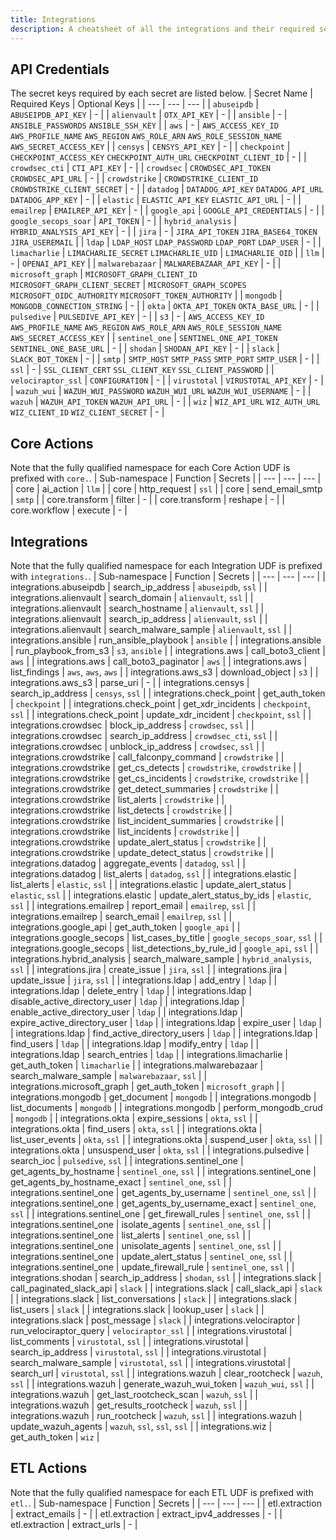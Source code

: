 ```yaml
---
title: Integrations
description: A cheatsheet of all the integrations and their required secrets.
---
```

## API Credentials
The secret keys required by each secret are listed below.
| Secret Name | Required Keys | Optional Keys |
| --- | --- | --- |
| `abuseipdb` | `ABUSEIPDB_API_KEY` | - |
| `alienvault` | `OTX_API_KEY` | - |
| `ansible` | - | `ANSIBLE_PASSWORDS` `ANSIBLE_SSH_KEY` |
| `aws` | - | `AWS_ACCESS_KEY_ID` `AWS_PROFILE_NAME` `AWS_REGION` `AWS_ROLE_ARN` `AWS_ROLE_SESSION_NAME` `AWS_SECRET_ACCESS_KEY` |
| `censys` | `CENSYS_API_KEY` | - |
| `checkpoint` | `CHECKPOINT_ACCESS_KEY` `CHECKPOINT_AUTH_URL` `CHECKPOINT_CLIENT_ID` | - |
| `crowdsec_cti` | `CTI_API_KEY` | - |
| `crowdsec` | `CROWDSEC_API_TOKEN` `CROWDSEC_API_URL` | - |
| `crowdstrike` | `CROWDSTRIKE_CLIENT_ID` `CROWDSTRIKE_CLIENT_SECRET` | - |
| `datadog` | `DATADOG_API_KEY` `DATADOG_API_URL` `DATADOG_APP_KEY` | - |
| `elastic` | `ELASTIC_API_KEY` `ELASTIC_API_URL` | - |
| `emailrep` | `EMAILREP_API_KEY` | - |
| `google_api` | `GOOGLE_API_CREDENTIALS` | - |
| `google_secops_soar` | `API_TOKEN` | - |
| `hybrid_analysis` | `HYBRID_ANALYSIS_API_KEY` | - |
| `jira` | - | `JIRA_API_TOKEN` `JIRA_BASE64_TOKEN` `JIRA_USEREMAIL` |
| `ldap` | `LDAP_HOST` `LDAP_PASSWORD` `LDAP_PORT` `LDAP_USER` | - |
| `limacharlie` | `LIMACHARLIE_SECRET` `LIMACHARLIE_UID` | `LIMACHARLIE_OID` |
| `llm` | - | `OPENAI_API_KEY` |
| `malwarebazaar` | `MALWAREBAZAAR_API_KEY` | - |
| `microsoft_graph` | `MICROSOFT_GRAPH_CLIENT_ID` `MICROSOFT_GRAPH_CLIENT_SECRET` | `MICROSOFT_GRAPH_SCOPES` `MICROSOFT_OIDC_AUTHORITY` `MICROSOFT_TOKEN_AUTHORITY` |
| `mongodb` | `MONGODB_CONNECTION_STRING` | - |
| `okta` | `OKTA_API_TOKEN` `OKTA_BASE_URL` | - |
| `pulsedive` | `PULSEDIVE_API_KEY` | - |
| `s3` | - | `AWS_ACCESS_KEY_ID` `AWS_PROFILE_NAME` `AWS_REGION` `AWS_ROLE_ARN` `AWS_ROLE_SESSION_NAME` `AWS_SECRET_ACCESS_KEY` |
| `sentinel_one` | `SENTINEL_ONE_API_TOKEN` `SENTINEL_ONE_BASE_URL` | - |
| `shodan` | `SHODAN_API_KEY` | - |
| `slack` | `SLACK_BOT_TOKEN` | - |
| `smtp` | `SMTP_HOST` `SMTP_PASS` `SMTP_PORT` `SMTP_USER` | - |
| `ssl` | - | `SSL_CLIENT_CERT` `SSL_CLIENT_KEY` `SSL_CLIENT_PASSWORD` |
| `velociraptor_ssl` | `CONFIGURATION` | - |
| `virustotal` | `VIRUSTOTAL_API_KEY` | - |
| `wazuh_wui` | `WAZUH_WUI_PASSWORD` `WAZUH_WUI_URL` `WAZUH_WUI_USERNAME` | - |
| `wazuh` | `WAZUH_API_TOKEN` `WAZUH_API_URL` | - |
| `wiz` | `WIZ_API_URL` `WIZ_AUTH_URL` `WIZ_CLIENT_ID` `WIZ_CLIENT_SECRET` | - |

## Core Actions
Note that the fully qualified namespace for each Core Action UDF is prefixed with `core.`.
| Sub-namespace | Function | Secrets |
| --- | --- | --- |
| core | ai_action | `llm` |
| core | http_request | `ssl` |
| core | send_email_smtp | `smtp` |
| core.transform | filter | - |
| core.transform | reshape | - |
| core.workflow | execute | - |

## Integrations
Note that the fully qualified namespace for each Integration UDF is prefixed with `integrations.`.
| Sub-namespace | Function | Secrets |
| --- | --- | --- |
| integrations.abuseipdb | search_ip_address | `abuseipdb`, `ssl` |
| integrations.alienvault | search_domain | `alienvault`, `ssl` |
| integrations.alienvault | search_hostname | `alienvault`, `ssl` |
| integrations.alienvault | search_ip_address | `alienvault`, `ssl` |
| integrations.alienvault | search_malware_sample | `alienvault`, `ssl` |
| integrations.ansible | run_ansible_playbook | `ansible` |
| integrations.ansible | run_playbook_from_s3 | `s3`, `ansible` |
| integrations.aws | call_boto3_client | `aws` |
| integrations.aws | call_boto3_paginator | `aws` |
| integrations.aws | list_findings | `aws`, `aws`, `aws` |
| integrations.aws_s3 | download_object | `s3` |
| integrations.aws_s3 | parse_uri | - |
| integrations.censys | search_ip_address | `censys`, `ssl` |
| integrations.check_point | get_auth_token | `checkpoint` |
| integrations.check_point | get_xdr_incidents | `checkpoint`, `ssl` |
| integrations.check_point | update_xdr_incident | `checkpoint`, `ssl` |
| integrations.crowdsec | block_ip_address | `crowdsec`, `ssl` |
| integrations.crowdsec | search_ip_address | `crowdsec_cti`, `ssl` |
| integrations.crowdsec | unblock_ip_address | `crowdsec`, `ssl` |
| integrations.crowdstrike | call_falconpy_command | `crowdstrike` |
| integrations.crowdstrike | get_cs_detects | `crowdstrike`, `crowdstrike` |
| integrations.crowdstrike | get_cs_incidents | `crowdstrike`, `crowdstrike` |
| integrations.crowdstrike | get_detect_summaries | `crowdstrike` |
| integrations.crowdstrike | list_alerts | `crowdstrike` |
| integrations.crowdstrike | list_detects | `crowdstrike` |
| integrations.crowdstrike | list_incident_summaries | `crowdstrike` |
| integrations.crowdstrike | list_incidents | `crowdstrike` |
| integrations.crowdstrike | update_alert_status | `crowdstrike` |
| integrations.crowdstrike | update_detect_status | `crowdstrike` |
| integrations.datadog | aggregate_events | `datadog`, `ssl` |
| integrations.datadog | list_alerts | `datadog`, `ssl` |
| integrations.elastic | list_alerts | `elastic`, `ssl` |
| integrations.elastic | update_alert_status | `elastic`, `ssl` |
| integrations.elastic | update_alert_status_by_ids | `elastic`, `ssl` |
| integrations.emailrep | report_email | `emailrep`, `ssl` |
| integrations.emailrep | search_email | `emailrep`, `ssl` |
| integrations.google_api | get_auth_token | `google_api` |
| integrations.google_secops | list_cases_by_title | `google_secops_soar`, `ssl` |
| integrations.google_secops | list_detections_by_rule_id | `google_api`, `ssl` |
| integrations.hybrid_analysis | search_malware_sample | `hybrid_analysis`, `ssl` |
| integrations.jira | create_issue | `jira`, `ssl` |
| integrations.jira | update_issue | `jira`, `ssl` |
| integrations.ldap | add_entry | `ldap` |
| integrations.ldap | delete_entry | `ldap` |
| integrations.ldap | disable_active_directory_user | `ldap` |
| integrations.ldap | enable_active_directory_user | `ldap` |
| integrations.ldap | expire_active_directory_user | `ldap` |
| integrations.ldap | expire_user | `ldap` |
| integrations.ldap | find_active_directory_users | `ldap` |
| integrations.ldap | find_users | `ldap` |
| integrations.ldap | modify_entry | `ldap` |
| integrations.ldap | search_entries | `ldap` |
| integrations.limacharlie | get_auth_token | `limacharlie` |
| integrations.malwarebazaar | search_malware_sample | `malwarebazaar`, `ssl` |
| integrations.microsoft_graph | get_auth_token | `microsoft_graph` |
| integrations.mongodb | get_document | `mongodb` |
| integrations.mongodb | list_documents | `mongodb` |
| integrations.mongodb | perform_mongodb_crud | `mongodb` |
| integrations.okta | expire_sessions | `okta`, `ssl` |
| integrations.okta | find_users | `okta`, `ssl` |
| integrations.okta | list_user_events | `okta`, `ssl` |
| integrations.okta | suspend_user | `okta`, `ssl` |
| integrations.okta | unsuspend_user | `okta`, `ssl` |
| integrations.pulsedive | search_ioc | `pulsedive`, `ssl` |
| integrations.sentinel_one | get_agents_by_hostname | `sentinel_one`, `ssl` |
| integrations.sentinel_one | get_agents_by_hostname_exact | `sentinel_one`, `ssl` |
| integrations.sentinel_one | get_agents_by_username | `sentinel_one`, `ssl` |
| integrations.sentinel_one | get_agents_by_username_exact | `sentinel_one`, `ssl` |
| integrations.sentinel_one | get_firewall_rules | `sentinel_one`, `ssl` |
| integrations.sentinel_one | isolate_agents | `sentinel_one`, `ssl` |
| integrations.sentinel_one | list_alerts | `sentinel_one`, `ssl` |
| integrations.sentinel_one | unisolate_agents | `sentinel_one`, `ssl` |
| integrations.sentinel_one | update_alert_status | `sentinel_one`, `ssl` |
| integrations.sentinel_one | update_firewall_rule | `sentinel_one`, `ssl` |
| integrations.shodan | search_ip_address | `shodan`, `ssl` |
| integrations.slack | call_paginated_slack_api | `slack` |
| integrations.slack | call_slack_api | `slack` |
| integrations.slack | list_conversations | `slack` |
| integrations.slack | list_users | `slack` |
| integrations.slack | lookup_user | `slack` |
| integrations.slack | post_message | `slack` |
| integrations.velociraptor | run_velociraptor_query | `velociraptor_ssl` |
| integrations.virustotal | list_comments | `virustotal`, `ssl` |
| integrations.virustotal | search_ip_address | `virustotal`, `ssl` |
| integrations.virustotal | search_malware_sample | `virustotal`, `ssl` |
| integrations.virustotal | search_url | `virustotal`, `ssl` |
| integrations.wazuh | clear_rootcheck | `wazuh`, `ssl` |
| integrations.wazuh | generate_wazuh_wui_token | `wazuh_wui`, `ssl` |
| integrations.wazuh | get_last_rootcheck_scan | `wazuh`, `ssl` |
| integrations.wazuh | get_results_rootcheck | `wazuh`, `ssl` |
| integrations.wazuh | run_rootcheck | `wazuh`, `ssl` |
| integrations.wazuh | update_wazuh_agents | `wazuh`, `ssl`, `ssl`, `ssl` |
| integrations.wiz | get_auth_token | `wiz` |

## ETL Actions
Note that the fully qualified namespace for each ETL UDF is prefixed with `etl.`.
| Sub-namespace | Function | Secrets |
| --- | --- | --- |
| etl.extraction | extract_emails | - |
| etl.extraction | extract_ipv4_addresses | - |
| etl.extraction | extract_urls | - |
